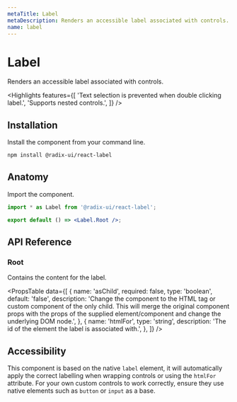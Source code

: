 ```yaml
---
metaTitle: Label
metaDescription: Renders an accessible label associated with controls.
name: label
---
```


# Label

<Description>Renders an accessible label associated with controls.</Description>

<HeroContainer>
  <LabelDemo />
</HeroContainer>

<HeroCodeBlock folder="Label" />

<Highlights
  features={[
    'Text selection is prevented when double clicking label.',
    'Supports nested controls.',
  ]}
/>

## Installation

Install the component from your command line.

```bash
npm install @radix-ui/react-label
```

## Anatomy

Import the component.

```jsx
import * as Label from '@radix-ui/react-label';

export default () => <Label.Root />;
```

## API Reference

### Root

Contains the content for the label.

<PropsTable
  data={[
    {
      name: 'asChild',
      required: false,
      type: 'boolean',
      default: 'false',
      description:
        'Change the component to the HTML tag or custom component of the only child. This will merge the original component props with the props of the supplied element/component and change the underlying DOM node.',
    },
    {
      name: 'htmlFor',
      type: 'string',
      description: 'The id of the element the label is associated with.',
    },
  ]}
/>

## Accessibility

This component is based on the native `label` element, it will automatically apply the correct labelling when wrapping controls or using the `htmlFor` attribute. For your own custom controls to work correctly, ensure they use native elements such as `button` or `input` as a base.
